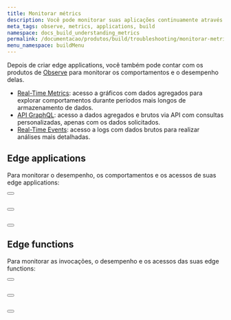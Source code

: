```yaml
---
title: Monitorar métrics
description: Você pode monitorar suas aplicações continuamente através dos produtos Azion Observe.
meta_tags: observe, metrics, applications, build
namespace: docs_build_understanding_metrics
permalink: /documentacao/produtos/build/troubleshooting/monitorar-metricas/
menu_namespace: buildMenu
---
```



Depois de criar edge applications, você também pode contar com os produtos de [Observe](/pt-br/documentacao/produtos/observe/) para monitorar os comportamentos e o desempenho delas.

- [Real-Time Metrics](/pt-br/documentacao/produtos/real-time-metrics/): acesso a gráficos com dados agregados para explorar comportamentos durante períodos mais longos de armazenamento de dados.
- [API GraphQL](/pt-br/documentacao/produtos/graphql-api/visao-geral/): acesso a dados agregados e brutos via API com consultas personalizadas, apenas com os dados solicitados.
- [Real-Time Events](/pt-br/documentacao/produtos/real-time-events/): acesso a logs com dados brutos para realizar análises mais detalhadas.

## Edge applications

Para monitorar o desempenho, os comportamentos e os acessos de suas edge applications:

<Button href="/pt-br/documentacao/produtos/real-time-metrics/#edge-applications" text="ver métricas agregadas" variant="secondary"></Button> <br></br>

<Button href="/pt-br/documentacao/produtos/graphql-api-recursos/#conjuntos-de-dados" text="consultar dados" variant="secondary"></Button> <br></br>

<Button href="/pt-br/documentacao/produtos/real-time-events/#edge-applications" text="ver dados brutos" variant="secondary"></Button>

## Edge functions

Para monitorar as invocações, o desempenho e os acessos das suas edge functions:

<Button href="/pt-br/documentacao/produtos/real-time-metrics/#edge-functions" text="ver métricas agregadas" variant="secondary"></Button> <br></br>

<Button href="/pt-br/documentacao/produtos/graphql-api-recursos/#conjuntos-de-dados" text="consultar dados" variant="secondary"></Button> <br></br>

<Button href="/pt-br/documentacao/produtos/real-time-events/#edge-functions" text="ver dados brutos" variant="secondary"></Button>
